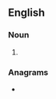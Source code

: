 ==English==

===Noun===
{{head|en|noun form}}

# {{plural of|lessie|lang=en}}

===Anagrams===
* {{anagrams|en|a=eeilsss|sessile}}